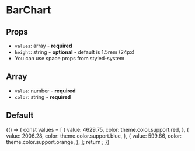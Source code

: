 
<Meta title="Components/BarChart" component={BarChart} />

# BarChart

## Props

- `values`: array - **required**
- `height`: string - **optional** - default is 1.5rem (24px)
- You can use space props from styled-system

## Array

- `value`: number - **required**
- `color`: string - **required**

## Default

<Preview>
  <Story name="default">
    {() => {
      const values = [
        {
          value: 4629.75,
          color: theme.color.support.red,
        },
        {
          value: 2006.28,
          color: theme.color.support.blue,
        },
        {
          value: 599.66,
          color: theme.color.support.orange,
        },
      ];
      return <BarChart values={values} />;
    }}
  </Story>
</Preview>
